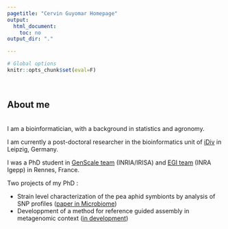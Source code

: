 ```yaml
---
pagetitle: "Cervin Guyomar Homepage"
output: 
  html_document:
    toc: no
output_dir: "."

---
```


```r
# Global options
knitr::opts_chunk$set(eval=F)
```
<br>

## About me

<br>
I am a bioinformatician, with a background in statistics and agronomy.

I am currently a post-doctoral researcher in the bioinformatics unit of [iDiv](https://www.idiv.de/) in Leipzig, Germany.

I was a PhD student in [GenScale team](https://team.inria.fr/genscale/) (INRIA/IRISA) and [EGI team](https://www6.rennes.inra.fr/igepp/Equipes-de-recherche/Ecologie-et-Genetique-des-Insectes) (INRA Igepp) in Rennes, France.

Two projects of my PhD :

* Strain level characterization of the pea aphid symbionts by analysis of SNP profiles ([paper in Microbiome](https://microbiomejournal.biomedcentral.com/articles/10.1186/s40168-018-0562-9s))
* Developpment of a method for reference guided assembly in metagenomic context ([in development](https://github.com/GATB/MindTheGap))

